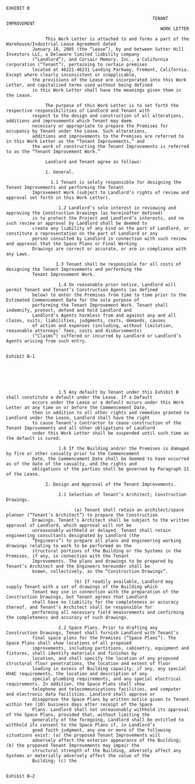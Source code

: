                                                                      EXHIBIT B

                                                            TENANT IMPROVEMENT
                                                               WORK LETTER

                   This Work Letter is attached to and forms a part of the Warehouse/Industrial Lease Agreement dated
              January 18, 2005 (the “Lease”), by and between Sutter Hill Investors LLC, a Delaware limited liability company
              (“Landlord”), and Corsair Memory, Inc., a California corporation (“Tenant”), pertaining to certain premises
              located at 46221-46231 Landing Parkway, Fremont, California. Except where clearly inconsistent or inapplicable,
              the provisions of the Lease are incorporated into this Work Letter, and capitalized terms used without being defined
              in this Work Letter shall have the meanings given them in the Lease.

                   The purpose of this Work Letter is to set forth the respective responsibilities of Landlord and Tenant with
              respect to the design and construction of all alterations, additions and improvements which Tenant may deem
              necessary or appropriate to prepare the Premises for occupancy by Tenant under the Lease. Such alterations,
              additions and improvements to the Premises are referred to in this Work Letter as the “Tenant Improvements,” and
              the work of constructing the Tenant Improvements is referred to as the “Tenant Improvement Work.”

                   Landlord and Tenant agree as follows:

                   1. General.

                     1.1 Tenant is solely responsible for designing the Tenant Improvements and performing the Tenant
              Improvement Work (subject to Landlord’s rights of review and approval set forth in this Work Letter).

                        1.2 Landlord’s sole interest in reviewing and approving the Construction Drawings (as hereinafter defined)
              is to protect the Project and Landlord’s interests, and no such review or approval by Landlord shall be deemed to
              create any liability of any kind on the part of Landlord, or constitute a representation on the part of Landlord or any
              person consulted by Landlord in connection with such review and approval that the Space Plans or Final Working
              Drawings are correct or accurate, or are in compliance with any Laws.

                       1.3 Tenant shall be responsible for all costs of designing the Tenant Improvements and performing the
              Tenant Improvement Work.

                        1.4 On reasonable prior notice, Landlord will permit Tenant and Tenant’s Construction Agents (as defined
              below) to enter the Premises from time to time prior to the Estimated Commencement Date for the sole purpose of
              performing the Tenant Improvement Work. Tenant shall indemnify, protect, defend and hold Landlord and
              Landlord’s Agents harmless from and against any and all claims, suits, liabilities, judgments, costs, demands, causes
              of action and expenses (including, without limitation, reasonable attorneys’ fees, costs and disbursements)
              (“Claims”) suffered or incurred by Landlord or Landlord’s Agents arising from such entry.

                                                                      Exhibit B–1






                        1.5 Any default by Tenant under this Exhibit B shall constitute a default under the Lease. If a Default
              occurs under the Lease or a default occurs under this Work Letter at any time on or before the Commencement Date,
              then in addition to all other rights and remedies granted to Landlord under the Lease, Landlord shall have the right
              to cause Tenant’s Contractor to cease construction of the Tenant Improvements and all other obligations of Landlord
              under this Work Letter shall be suspended until such time as the default is cured.

                        1.6 If the Building and/or the Premises is damaged by fire or other casualty prior to the Commencement
              Date, the Commencement Date shall be deemed to have occurred as of the date of the casualty, and the rights and
              obligations of the parties shall be governed by Paragraph 21 of the Lease.

                   2. Design and Approval of the Tenant Improvements.

                        2.1 Selection of Tenant’s Architect; Construction Drawings.

                              (a) Tenant shall retain an architect/space planner (“Tenant’s Architect”) to prepare the Construction
              Drawings. Tenant’s Architect shall be subject to the written approval of Landlord, which approval will not be
              unreasonably withheld or delayed. Tenant shall retain engineering consultants designated by Landlord (the
              “Engineers”) to prepare all plans and engineering working drawings relating to work to be performed on the
              structural portions of the Building or the Systems in the Premises, if any, in connection with the Tenant
              Improvements. The plans and drawings to be prepared by Tenant’s Architect and the Engineers hereunder shall be
              known, collectively, as the “Construction Drawings”.

                              (b) If readily available, Landlord may supply Tenant with a set of drawings of the Building which
              Tenant may use in connection with the preparation of the Construction Drawings, but Tenant agrees that Landlord
              shall have no liability for the completeness or accuracy thereof, and Tenant’s Architect shall be responsible for
              performing all necessary field measurements and confirming the completeness and accuracy of such drawings.

                        2.2 Space Plans. Prior to drafting any Construction Drawings, Tenant shall furnish Landlord with Tenant’s
              final space plans for the Premises (“Space Plans”). The Space Plans shall show locations of all proposed
              improvements, including partitions, cabinetry, equipment and fixtures, shall identify materials and finishes by
              location, and shall specify the location of any proposed structural floor penetrations, the location and extent of floor
              loading in excess of Building capacity, if any, any special HVAC requirements, the location and description of any
              special plumbing requirements, and any special electrical requirements. In addition, the Space Plans shall show
              telephone and telecommunications facilities, and computer and electronic data facilities. Landlord shall approve or
              disapprove the Space Plans by written notice given to Tenant within ten (10) business days after receipt of the Space
              Plans. Landlord shall not unreasonably withhold its approval of the Space Plans, provided that, without limiting the
              generality of the foregoing, Landlord shall be entitled to withhold its consent to the Space Plans if, in Landlord’s
              good faith judgment, any one or more of the following situations exist: (a) the proposed Tenant Improvements will
              adversely affect the exterior appearance of the Building; (b) the proposed Tenant Improvements may impair the
              structural strength of the Building, adversely affect any Systems or materially adversely affect the value of the
              Building; (c) the

                                                                      Exhibit B–2
